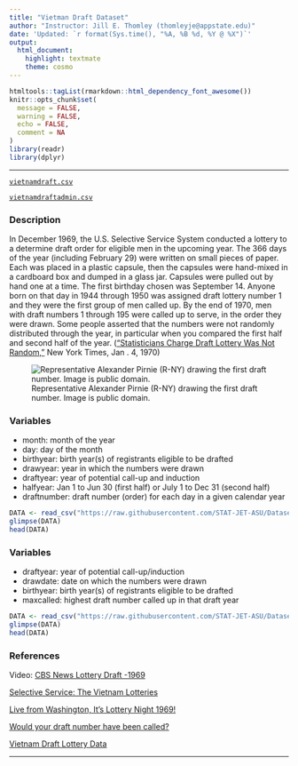 ```yaml
---
title: "Vietman Draft Dataset"
author: "Instructor: Jill E. Thomley (thomleyje@appstate.edu)"
date: 'Updated: `r format(Sys.time(), "%A, %B %d, %Y @ %X")`'
output: 
  html_document: 
    highlight: textmate
    theme: cosmo
---
```


```r
htmltools::tagList(rmarkdown::html_dependency_font_awesome())
knitr::opts_chunk$set(
  message = FALSE,
  warning = FALSE,
  echo = FALSE,
  comment = NA
)
library(readr)
library(dplyr)
```
<hr>

<i class="fas fa-database"></i> [`vietnamdraft.csv`](https://raw.githubusercontent.com/STAT-JET-ASU/Datasets/master/Instructor/vietnamdraft.csv)

<i class="fas fa-database"></i> [`vietnamdraftadmin.csv`](https://raw.githubusercontent.com/STAT-JET-ASU/Datasets/master/Instructor/vietnamdraftadmin.csv)

### Description

In December 1969, the U.S. Selective Service System conducted a lottery to a determine draft order for eligible men in the upcoming year. The 366 days of the year (including February 29) were written on small pieces of paper. Each was placed in a plastic capsule, then the capsules were hand-mixed in a cardboard box and dumped in a glass jar. Capsules were pulled out by hand one at a time. The first birthday chosen was September 14. Anyone born on that day in 1944 through 1950 was assigned draft lottery number 1 and they were the first group of men called up. By the end of 1970, men with draft numbers 1 through 195 were called up to serve, in the order they were drawn. Some people asserted that the numbers were not randomly distributed through the year, in particular when you compared the first half and second half of the year. (["Statisticians Charge Draft Lottery Was Not Random,"](https://www.nytimes.com/1970/01/04/archives/statisticians-charge-draft-lottery-was-not-random.html) New York Times, Jan . 4, 1970)

![Representative Alexander Pirnie (R-NY) drawing the first draft number. Image is public domain.](https://stat-jet-asu.github.io/Moodlepics/draftlottery1968.jpg)

### Variables

* month: month of the year
* day: day of the month
* birthyear: birth year(s) of registrants eligible to be drafted
* drawyear: year in which the numbers were drawn
* draftyear: year of potential call-up and induction
* halfyear: Jan 1 to Jun 30 (first half) or July 1 to Dec 31 (second half)  
* draftnumber: draft number (order) for each day in a given calendar year

```r
DATA <- read_csv("https://raw.githubusercontent.com/STAT-JET-ASU/Datasets/master/Instructor/vietnamdraft.csv")
glimpse(DATA)
head(DATA)
```

### Variables

* draftyear: year of potential call-up/induction
* drawdate: date on which the numbers were drawn
* birthyear: birth year(s) of registrants eligible to be drafted
* maxcalled: highest draft number called up in that draft year

```r
DATA <- read_csv("https://raw.githubusercontent.com/STAT-JET-ASU/Datasets/master/Instructor/vietnamdraftadmin.csv")
glimpse(DATA)
head(DATA)
```

### References

Video: [CBS News Lottery Draft -1969](https://youtu.be/-p5X1FjyD_g)

[Selective Service: The Vietnam Lotteries](https://www.sss.gov/About/History-And-Records/lotter1)

[Live from Washington, It’s Lottery Night 1969!](http://www.historynet.com/live-from-dc-its-lottery-night-1969.htm)

[Would your draft number have been called?](https://www.usatoday.com/vietnam-war/draft-picker)

[Vietnam Draft Lottery Data](http://www.randomservices.org/random/data/Draft.html)

<hr>
